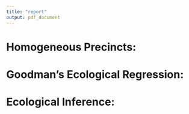 ```yaml
---
title: "report"
output: pdf_document
---
```


# Homogeneous Precincts:

# Goodman's Ecological Regression:

# Ecological Inference: